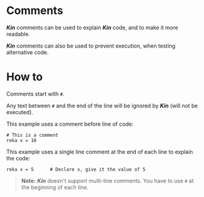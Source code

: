 # Comments

**_Kin_** comments can be used to explain **_Kin_** code, and to make it more readable.

**_Kin_** comments can also be used to prevent execution, when testing alternative code.

# How to

Comments start with `#`.

Any text between `#` and the end of the line will be ignored by **_Kin_** (will not be executed).

This example uses a comment before line of code:

```Kin
# This is a comment
reka x = 10
```

This example uses a single line comment at the end of each line to explain the code:

```Kin
reka x = 5      # Declare x, give it the value of 5
```

> **Note:** **_Kin_** doesn't support multi-line comments. You have to use `#` at the beginning of each line.
